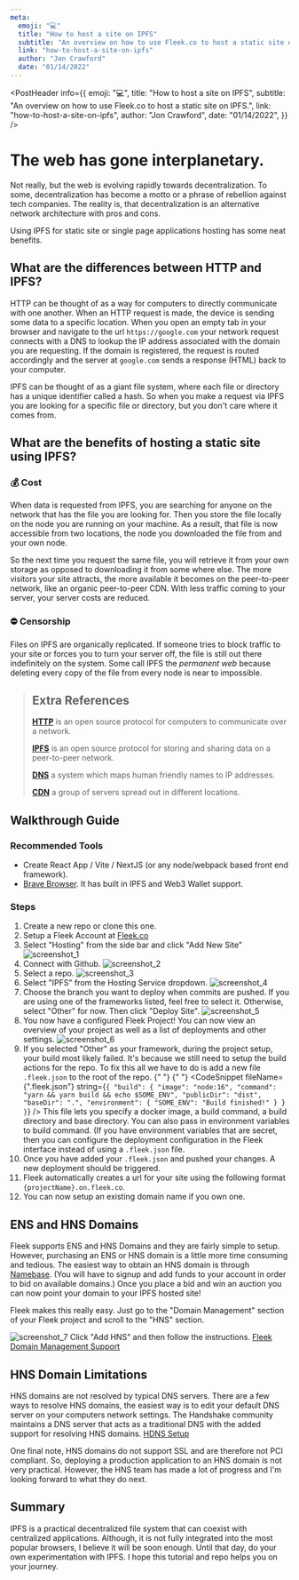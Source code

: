 ```yaml
---
meta:
  emoji: "💻"
  title: "How to host a site on IPFS"
  subtitle: "An overview on how to use Fleek.co to host a static site on IPFS."
  link: "how-to-host-a-site-on-ipfs"
  author: "Jon Crawford"
  date: "01/14/2022"
---
```




<PostHeader
  info={{
    emoji: "💻",
    title: "How to host a site on IPFS",
    subtitle:
      "An overview on how to use Fleek.co to host a static site on IPFS.",
    link: "how-to-host-a-site-on-ipfs",
    author: "Jon Crawford",
    date: "01/14/2022",
  }}
/>

# The web has gone interplanetary.

Not really, but the web is evolving rapidly towards decentralization.
To some, decentralization has become a motto or a phrase of rebellion against tech companies.
The reality is, that decentralization is an alternative network architecture with pros and cons.

Using IPFS for static site or single page applications hosting has some neat benefits.

## What are the differences between HTTP and IPFS?

HTTP can be thought of as a way for computers to directly communicate with one another. When an HTTP request is made, the device is sending some data to a specific location.
When you open an empty tab in your browser and navigate to the url `https://google.com` your network request connects with a DNS to lookup the IP address associated with the domain you are requesting.
If the domain is registered, the request is routed accordingly and the server at `google.com` sends a response (HTML) back to your computer.

IPFS can be thought of as a giant file system, where each file or directory has a unique identifier called a hash. So when you make a request via IPFS you are looking for a specific file or directory, but you don't care where it comes from.

## What are the benefits of hosting a static site using IPFS?

### 💰 Cost

When data is requested from IPFS, you are searching for anyone on the network that has the file you are looking for.
Then you store the file locally on the node you are running on your machine.
As a result, that file is now accessible from two locations, the node you downloaded the file from and your own node.

So the next time you request the same file, you will retrieve it from your own storage as opposed to downloading it from some where else.
The more visitors your site attracts, the more available it becomes on the peer-to-peer network, like an organic peer-to-peer CDN.
With less traffic coming to your server, your server costs are reduced.

### ⛔️ Censorship

Files on IPFS are organically replicated. If someone tries to block traffic to your site or forces you to turn your server off, the file is still out there indefinitely on the system.
Some call IPFS the _permanent web_ because deleting every copy of the file from every node is near to impossible.

> ## Extra References
>
> **[HTTP](https://developer.mozilla.org/en-US/docs/Web/HTTP)** is an open source protocol for computers to communicate over a network.
>
> **[IPFS](https://ipfs.io/)** is an open source protocol for storing and sharing data on a peer-to-peer network.
>
> **[DNS](https://developer.mozilla.org/en-US/docs/Glossary/DNS)** a system which maps human friendly names to IP addresses.
>
> **[CDN](https://developer.mozilla.org/en-US/docs/Glossary/CDN)** a group of servers spread out in different locations.

## Walkthrough Guide

### Recommended Tools

- Create React App / Vite / NextJS (or any node/webpack based front end framework).
- [Brave Browser](https://brave.com/). It has built in IPFS and Web3 Wallet support.

### Steps

1. Create a new repo or clone this one. <a alt="github repo" rel="noreferrer" href="https://github.com/jonathantcrawford/blog/tree/fleek" target="_blank"><FontAwesomeIcon icon={faGithub}/></a>
2. Setup a Fleek Account at [Fleek.co](https://fleek.co/)
3. Select "Hosting" from the side bar and click "Add New Site"
   <img
     alt="screenshot_1"
     src="/static/images/how-to-host-a-site-on-ipfs/screenshot_1.webp"
   />
4. Connect with Github.
   <img
     alt="screenshot_2"
     src="/static/images/how-to-host-a-site-on-ipfs/screenshot_2.webp"
   />
5. Select a repo.
   <img
     alt="screenshot_3"
     src="/static/images/how-to-host-a-site-on-ipfs/screenshot_3.webp"
   />
6. Select "IPFS" from the Hosting Service dropdown.
   <img
     alt="screenshot_4"
     src="/static/images/how-to-host-a-site-on-ipfs/screenshot_4.webp"
   />
7. Choose the branch you want to deploy when commits are pushed.
   If you are using one of the frameworks listed, feel free to select it. Otherwise, select "Other" for now. Then click "Deploy Site".
   <img
     alt="screenshot_5"
     src="/static/images/how-to-host-a-site-on-ipfs/screenshot_5.webp"
   />
8. You now have a configured Fleek Project! You can now view an overview of your project as well as a list of deployments and other settings.
   <img
     alt="screenshot_6"
     src="/static/images/how-to-host-a-site-on-ipfs/screenshot_6.webp"
   />
9. If you selected "Other" as your framework, during the project setup, your build most likely failed. It's because we still need to setup the build actions for the repo.
   To fix this all we have to do is add a new file `.fleek.json` to the root of the repo.
   {" "}
   {" "}
   <CodeSnippet
     fileName={".fleek.json"}
     string={`{
    "build": {
        "image": "node:16",
        "command": "yarn && yarn build && echo $SOME_ENV",
        "publicDir": "dist",
        "baseDir": ".",
        "environment": {
            "SOME_ENV": "Build finished!"
        }
    }
}`}
   />
   This file lets you specify a docker image, a build command, a build directory
   and base directory. You can also pass in environment variables to build
   command. (If you have environment variables that are secret, then you can
   configure the deployment configuration in the Fleek interface instead of
   using a `.fleek.json` file.
10. Once you have added your `.fleek.json` and pushed your changes. A new deployment should be triggered.
11. Fleek automatically creates a url for your site using the following format `{projectName}.on.fleek.co`.
12. You can now setup an existing domain name if you own one.

## ENS and HNS Domains

Fleek supports ENS and HNS Domains and they are fairly simple to setup.
However, purchasing an ENS or HNS domain is a little more time consuming and tedious.
The easiest way to obtain an HNS domain is through [Namebase](https://www.namebase.io/).
(You will have to signup and add funds to your account in order to bid on available domains.)
Once you place a bid and win an auction you can now point your domain to your IPFS hosted site!

Fleek makes this really easy. Just go to the "Domain Management" section of your Fleek project and scroll to the "HNS" section.

<img
  alt="screenshot_7"
  src="/static/images/how-to-host-a-site-on-ipfs/screenshot_7.webp"
/>
Click "Add HNS" and then follow the instructions. [Fleek Domain Management Support](https://docs.fleek.co/domain-management/hns-domains/)

## HNS Domain Limitations

HNS domains are not resolved by typical DNS servers.
There are a few ways to resolve HNS domains, the easiest way is to edit your default DNS server on your computers network settings.
The Handshake community maintains a DNS server that acts as a traditional DNS with the added support for resolving HNS domains. [HDNS Setup](https://www.hdns.io/#macos)

One final note, HNS domains do not support SSL and are therefore not PCI compliant.
So, deploying a production application to an HNS domain is not very practical.
However, the HNS team has made a lot of progress and I'm looking forward to what they do next.

## Summary

IPFS is a practical decentralized file system that can coexist with centralized applications.
Although, it is not fully integrated into the most popular browsers, I believe it will be soon enough.
Until that day, do your own experimentation with IPFS. I hope this tutorial and repo helps you on your journey.
